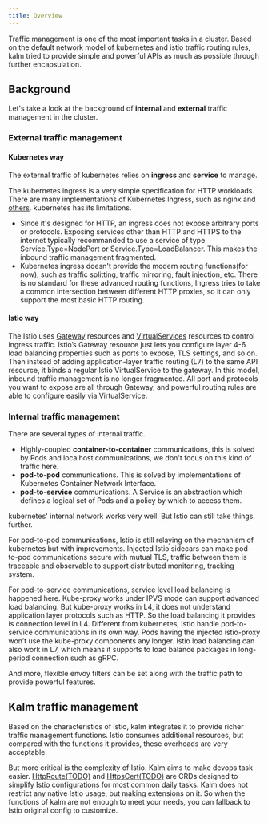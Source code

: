 ```yaml
---
title: Overview
---
```


Traffic management is one of the most important tasks in a cluster.
Based on the default network model of kubernetes and istio traffic routing rules, kalm tried to provide simple and powerful APIs as much as possible through further encapsulation.

## Background

Let's take a look at the background of **internal** and **external** traffic management in the cluster.

### External traffic management

#### Kubernetes way

The external traffic of kubernetes relies on **ingress** and **service** to manage.

The kubernetes ingress is a very simple specification for HTTP workloads. There are many implementations of Kubernetes Ingress, such as nginx and [others](https://kubernetes.io/docs/concepts/services-networking/ingress-controllers/).
kubernetes has its limitations.

- Since it's designed for HTTP, an ingress does not expose arbitrary ports or protocols. Exposing services other than HTTP and HTTPS to the internet typically recommanded to use a service of type Service.Type=NodePort or Service.Type=LoadBalancer.
  This makes the inbound traffic management fragmented.
- Kubernetes ingress doesn't provide the modern routing functions(for now), such as traffic splitting, traffic mirroring, fault injection, etc.
  There is no standard for these advanced routing functions, Ingress tries to take a common intersection between different HTTP proxies, so it can only support the most basic HTTP routing.

#### Istio way

The Istio uses [Gateway](https://istio.io/latest/docs/reference/config/networking/gateway/) resources and [VirtualServices](https://istio.io/latest/docs/reference/config/networking/virtual-service/) resources to control ingress traffic.
Istio’s Gateway resource just lets you configure layer 4-6 load balancing properties such as ports to expose, TLS settings, and so on.
Then instead of adding application-layer traffic routing (L7) to the same API resource, it binds a regular Istio VirtualService to the gateway.
In this model, inbound traffic management is no longer fragmented. All port and protocols you want to expose are all through Gateway, and powerful routing rules are able to configure easily via VirtualService.

### Internal traffic management

There are several types of internal traffic.

- Highly-coupled **container-to-container** communications, this is solved by Pods and localhost communications, we don't focus on this kind of traffic here.
- **pod-to-pod** communications. This is solved by implementations of Kubernetes Container Network Interface.
- **pod-to-service** communications. A Service is an abstraction which defines a logical set of Pods and a policy by which to access them.

kubernetes' internal network works very well. But Istio can still take things further.

For pod-to-pod communications, Istio is still relaying on the mechanism of kubernetes but with improvements.
Injected Istio sidecars can make pod-to-pod communications secure with mutual TLS, traffic between them is traceable and observable to support distributed monitoring, tracking system.

For pod-to-service communications, service level load balancing is happened here.
Kube-proxy works under IPVS mode can support advanced load balancing. But kube-proxy works in L4, it does not understand application layer protocols such as HTTP.
So the load balancing it provides is connection level in L4.
Different from kubernetes, Istio handle pod-to-service communications in its own way. Pods having the injected istio-proxy won’t use the kube-proxy components any longer.
Istio load balancing can also work in L7, which means it supports to load balance packages in long-period connection such as gRPC.

And more, flexible envoy filters can be set along with the traffic path to provide powerful features.

## Kalm traffic management

Based on the characteristics of istio, kalm integrates it to provide richer traffic management functions.
Istio consumes additional resources, but compared with the functions it provides, these overheads are very acceptable.

But more critical is the complexity of Istio. Kalm aims to make devops task easier. [HttpRoute(TODO)](#) and [HttpsCert(TODO)](#) are CRDs designed to simplify Istio configurations for most common daily tasks.
Kalm does not restrict any native Istio usage, but making extensions on it. So when the functions of kalm are not enough to meet your needs, you can fallback to Istio original config to customize.
